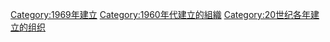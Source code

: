 {{Commons category|Organizations established in 1969}}
{{Cat topic in year|topic=建立的組織|year=1969}}

[[Category:1969年建立|Category:1969年建立]]
[[Category:1960年代建立的組織|Category:1960年代建立的組織]]
[[Category:20世纪各年建立的组织|Category:20世纪各年建立的组织]]